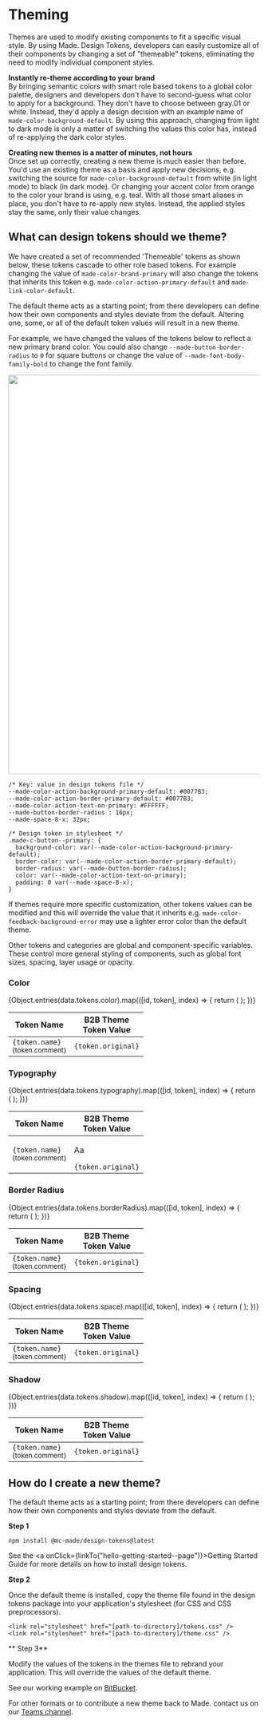 
<Meta title="Design Tokens/Theming" parameters={{}} />

# Theming

Themes are used to modify existing components to fit a specific visual style. By using Made. Design Tokens, developers can easily customize all of their components by changing a set of "themeable" tokens, eliminating the need to modify individual component styles.

**Instantly re-theme according to your brand**  
By bringing semantic colors with smart role based tokens to a global color palette, designers and developers don't have to second-guess what color to apply for a background. They don't have to choose between gray.01 or white. Instead, they'd apply a design decision with an example name of `made-color-background-default`. By using this approach, changing from light to dark mode is only a matter of switching the values this color has, instead of re-applying the dark color styles.

**Creating new themes is a matter of minutes, not hours**  
Once set up correctly, creating a new theme is much easier than before. You'd use an existing theme as a basis and apply new decisions, e.g. switching the source for `made-color-background-default` from white (in light mode) to black (in dark mode). Or changing your accent color from orange to the color your brand is using, e.g. teal. With all those smart aliases in place, you don't have to re-apply new styles. Instead, the applied styles stay the same, only their value changes.

## What can design tokens should we theme?

We have created a set of recommended 'Themeable' tokens as shown below, these tokens cascade to other role based tokens.
For example changing the value of `made-color-brand-primary` will also change the tokens that inherits this token e.g. `made-color-action-primary-default` and `made-link-color-default`.

The default theme acts as a starting point; from there developers can define how their own components and styles deviate from the default. Altering one, some, or all of the default token values will result in a new theme.

For example, we have changed the values of the tokens below to reflect a new primary brand color. You could also change `--made-button-border-radius` to `0` for square buttons or change the value of `--made-font-body-family-bold` to change the font family.

<img
  src="https://made.stage.mastercardlabs.com/images/hero-design-tokens-themed@2x.png"
  width="800"
  alt=""
/>

```
/* Key: value in design tokens file */
--made-color-action-background-primary-default: #0077B3;
--made-color-action-border-primary-default: #0077B3;
--made-color-action-text-on-primary: #FFFFFF;
--made-button-border-radius : 16px;
--made-space-8-x: 32px;

/* Design token in stylesheet */
.made-c-button--primary: {
  background-color: var(--made-color-action-background-primary-default);
  border-color: var(--made-color-action-border-primary-default);
  border-radius: var(--made-button-border-radius);
  color: var(--made-color-action-text-on-primary);
  padding: 0 var(--made-space-8-x);
}
```

If themes require more specific customization, other tokens values can be modified and this will override the value that it inherits e.g. `made-color-feedback-background-error` may use a lighter error color than the default theme.

Other tokens and categories are global and component-specific variables. These control more general styling of components, such as global font sizes, spacing, layer usage or opacity.

### Color

<Story name="Color">
  <table className=" made-c-table made-s-table">
    <thead>
      <tr>
        <th width="60">Token Name</th>
        <th width="40">B2B Theme Token Value</th>
      </tr>
    </thead>
    <tbody>
      {Object.entries(data.tokens.color).map(([id, token], index) => {
        return (
          <tr key={index}>
            <td>
              <code>{token.name}</code>
              <small> {token.comment} </small>
            </td>
            <td>
              <div
                className="made-s-color-block"
                style={{ background: `${[token.value]}` }}
              ></div>
              <code>{token.original}</code>
            </td>
          </tr>
        );
      })}
    </tbody>
  </table>
</Story>

### Typography

<Story name="Typography">
  <table className=" made-c-table made-s-table">
    <thead>
      <tr>
        <th width="60">Token Name</th>
        <th width="40">B2B Theme Token Value</th>
      </tr>
    </thead>
    <tbody>
      {Object.entries(data.tokens.typography).map(([id, token], index) => {
        return (
          <tr key={index}>
            <td>
              <code>{token.name}</code>
              <small> {token.comment} </small>
            </td>
            <td>
              <p
                style={{
                  fontFamily: `${[token.value]}`,
                  fontWeight: `${[token.value]}`,
                  fontSize: `${[token.value]}`,
                  wordBreak: "break-all",
                }}
              >
                Aa
              </p>
              <code>{token.original}</code>
            </td>
          </tr>
        );
      })}
    </tbody>
  </table>
</Story>

### Border Radius

<Story name="Border Radius">
  <table className=" made-c-table made-s-table">
    <thead>
      <tr>
        <th width="60">Token Name</th>
        <th width="40">B2B Theme Token Value</th>
      </tr>
    </thead>
    <tbody>
      {Object.entries(data.tokens.borderRadius).map(([id, token], index) => {
        return (
          <tr key={index}>
            <td>
              <code>{token.name}</code>
              <small> {token.comment} </small>
            </td>
            <td>
              <div
                className="made-s-color-block"
                style={{ borderRadius: `${[token.value]}` }}
              ></div>
              <code>{token.original}</code>
            </td>
          </tr>
        );
      })}
    </tbody>
  </table>
</Story>

### Spacing

<Story name="Spacing">
  <table className=" made-c-table made-s-table">
    <thead>
      <tr>
        <th width="60">Token Name</th>
        <th width="40">B2B Theme Token Value</th>
      </tr>
    </thead>
    <tbody>
      {Object.entries(data.tokens.space).map(([id, token], index) => {
        return (
          <tr key={index}>
            <td>
              <code>{token.name}</code>
              <small> {token.comment} </small>
            </td>
            <td>
              <div
                className="made-s-color-block"
                style={{
                  width: `${[token.value]}`,
                  height: `${[token.value]}`,
                }}
              ></div>
              <code>{token.original}</code>
            </td>
          </tr>
        );
      })}
    </tbody>
  </table>
</Story>

### Shadow

<Story name="Shadow">
  <table className=" made-c-table made-s-table">
    <thead>
      <tr>
        <th width="60">Token Name</th>
        <th width="40">B2B Theme Token Value</th>
      </tr>
    </thead>
    <tbody>
      {Object.entries(data.tokens.shadow).map(([id, token], index) => {
        return (
          <tr key={index}>
            <td>
              <code>{token.name}</code>
              <small> {token.comment} </small>
            </td>
            <td>
              <div
                className="made-s-color-block"
                style={{
                  boxShadow: `${[token.value]}`,
                  background: "white",
                  background: `${[token.value]}`,
                  borderColor: `${[token.value]}`,
                }}
              ></div>
              <code>{token.original}</code>
            </td>
          </tr>
        );
      })}
    </tbody>
  </table>
</Story>

## How do I create a new theme?

The default theme acts as a starting point; from there developers can define how their own components and styles deviate from the default.

**Step 1**  

`npm install @mc-made/design-tokens@latest`

See the <a onClick={linkTo("hello-getting-started--page")}>Getting Started</a> Guide for more details on how to install design tokens.


**Step 2**  

Once the default theme is installed, copy the theme file found in the design tokens package into your application's stylesheet (for CSS and CSS preprocessors). 

```
<link rel="stylesheet" href="[path-to-directory]/tokens.css" />
<link rel="stylesheet" href="[path-to-directory]/theme.css" />
```

** Step 3** 

Modify the values of the tokens in the themes file to rebrand your application.
This will override the values of the default theme.

See our working example on <a href="https://fusion.mastercard.int/stash/projects/MADE/repos/made-theming-example/browse" target="_blank">BitBucket</a>. 

For other formats or to contribute a new theme back to Made. contact us on our <a href="https://teams.microsoft.com/l/channel/19%3a2f8b0424ebb647dc8f647f3aa1986733%40thread.skype/%25F0%259F%2592%258EDesign%2520Systems?groupId=50277c80-d4e5-4acf-806c-256c7b81fae9&tenantId=f06fa858-824b-4a85-aacb-f372cfdc282e" target="_blank">Teams channel</a>.

